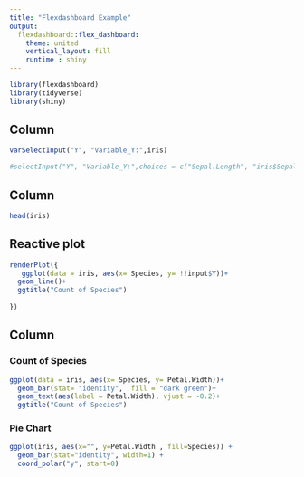 ---
title: "Flexdashboard Example"
output: 
  flexdashboard::flex_dashboard:
    theme: united
    vertical_layout: fill
    runtime : shiny
---

```{r setup, include=FALSE}
library(flexdashboard)
library(tidyverse)
library(shiny)
```




Column {.sidebar}
-----------------------------------------------------------------------


```{r}

varSelectInput("Y", "Variable_Y:",iris)


```


```{r}
#selectInput("Y", "Variable_Y:",choices = c("Sepal.Length", "iris$Sepal.Width"), selceted= "Sepal.Length")
```


Column
-----------------------------------------------------------------------



```{r}
head(iris)
```




## Reactive plot

```{r}
renderPlot({
   ggplot(data = iris, aes(x= Species, y= !!input$Y))+
  geom_line()+
  ggtitle("Count of Species")
    
})  
```

Column
-----------------------------------------------------------------------

### Count of Species

```{r}
ggplot(data = iris, aes(x= Species, y= Petal.Width))+
  geom_bar(stat= "identity",  fill = "dark green")+
  geom_text(aes(label = Petal.Width), vjust = -0.2)+
  ggtitle("Count of Species")
```

### Pie Chart 

```{r}
ggplot(iris, aes(x="", y=Petal.Width , fill=Species)) +
  geom_bar(stat="identity", width=1) +
  coord_polar("y", start=0)
```

